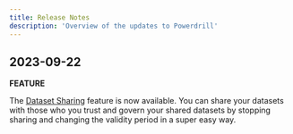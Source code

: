 ```yaml
---
title: Release Notes
description: 'Overview of the updates to Powerdrill'
---
```


## 2023-09-22

**FEATURE**

The [Dataset Sharing](/quick-start/step-4-optional-share-your-data) feature is now available. You can share your datasets with those who you trust and govern your shared datasets by stopping sharing and changing the validity period in a super easy way.
